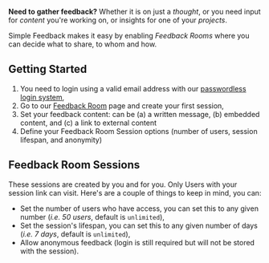 **Need to gather feedback?** Whether it is on just a _thought_, or you need input for _content_ you're working on, or insights for one of your _projects_.

Simple Feedback makes it easy by enabling _Feedback Rooms_ where you can decide what to share, to whom and how.

## Getting Started

1. You need to login using a valid email address with our [passwordless login system](/login),
2. Go to our [Feedback Room](/feedback) page and create your first session,
3. Set your feedback content: can be (a) a written message, (b) embedded content, and (c) a link to external content
4. Define your Feedback Room Session options (number of users, session lifespan, and anonymity)

## Feedback Room Sessions

These sessions are created by you and for you. Only Users with your session link can visit. Here's are a couple of things to keep in mind, you can:

-   Set the number of users who have access, you can set this to any given number (_i.e. 50 users_, default is `unlimited`),
-   Set the session's lifespan, you can set this to any given number of days (_i.e. 7 days_, default is `unlimited`),
-   Allow anonymous feedback (login is still required but will not be stored with the session).
